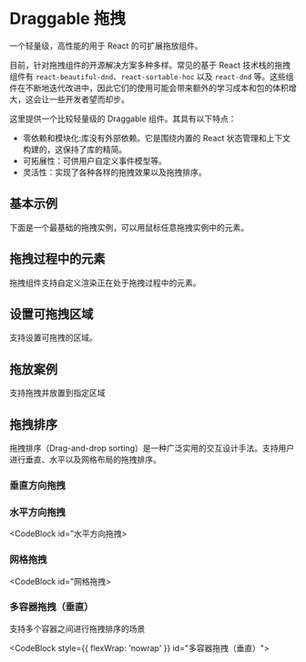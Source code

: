 
# Draggable 拖拽

一个轻量级，高性能的用于 React 的可扩展拖放组件。

目前，针对拖拽组件的开源解决方案多种多样。常见的基于 React 技术栈的拖拽组件有 `react-beautiful-dnd`、`react-sortable-hoc` 以及 `react-dnd` 等。这些组件在不断地迭代改进中，因此它们的使用可能会带来额外的学习成本和包的体积增大，这会让一些开发者望而却步。

这里提供一个比较轻量级的 Draggable 组件。其具有以下特点：

- 零依赖和模块化:库没有外部依赖。它是围绕内置的 React 状态管理和上下文构建的，这保持了库的精简。
- 可拓展性：可供用户自定义事件模型等。
- 灵活性：实现了各种各样的拖拽效果以及拖拽排序。

## 基本示例

下面是一个最基础的拖拽实例，可以用鼠标任意拖拽实例中的元素。

<CodeBlock id="基本示例">
  <Basic />
</CodeBlock>

## 拖拽过程中的元素

拖拽组件支持自定义渲染正在处于拖拽过程中的元素。

<CodeBlock id="基本示例">
  <WithDragOverlay />
</CodeBlock>

## 设置可拖拽区域

支持设置可拖拽的区域。

<CodeBlock id="设置可拖拽区域">
  <WithHandler />
</CodeBlock>

## 拖放案例

支持拖拽并放置到指定区域

<CodeBlock id="拖放案例">
  <Droppable />
</CodeBlock>

## 拖拽排序

拖拽排序（Drag-and-drop sorting）是一种广泛实用的交互设计手法。支持用户进行垂直、水平以及网格布局的拖拽排序。

### 垂直方向拖拽

<CodeBlock id="拖拽排序">
  <VerticalSortable />
</CodeBlock>

### 水平方向拖拽

<CodeBlock id="水平方向拖拽>
  <HorizenSortable />
</CodeBlock>

### 网格拖拽

<CodeBlock id="网格拖拽>
  <GridSortable />
</CodeBlock>

### 多容器拖拽（垂直）

支持多个容器之间进行拖拽排序的场景

<CodeBlock style={{ flexWrap: 'nowrap' }} id="多容器拖拽（垂直）">
  <MultipleContainer />
</CodeBlock>

<Props />
